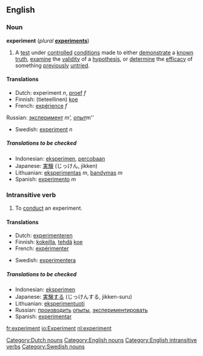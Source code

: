 ==English==
===Noun===
'''experiment'''  (''plural'' '''[[experiments]]''')

#A [[test]] under [[controlled]] [[condition]]s  made to either [[demonstrate]] a [[known]] [[truth]], [[examine]] the [[validity]] of a [[hypothesis]], or [[determine]] the [[efficacy]] of something [[previously]] [[untried]].
<!--more definitions required-->

====Translations====
{{top}}
*Dutch: experiment ''n'', [[proef]] ''f''
*Finnish: (tieteellinen) [[koe]]
*French: [[expérience]] ''f''
{{mid}}
Russian: [[эксперимент]] ''m', [[опыт]] ''m''
*Swedish: [[experiment#Swedish|experiment]] ''n''
{{bottom}}

=====Translations to be checked=====
<!--Remove this section once all of the translations below have been moved into the tables above.-->
{{checktrans}}

*Indonesian: [[eksperimen]], [[coba|percobaan]]
*Japanese: [[実験]] (じっけん, jikken)
*Lithuanian: [[eksperimentas]] ''m'', [[bandymas]] ''m''
*Spanish: [[experimento]] ''m''

===Intransitive verb===
{{en-infl-reg-consonant|experiment||}}

#To [[conduct]] an experiment.
<!--more definitions required-->

====Translations====
{{top}}
*Dutch: [[experimenteren]]
*Finnish: [[kokeilla]], [[tehdä]] [[koe]]
*French: [[expérimenter]]
{{mid}}
*Swedish: [[experimentera]]
{{bottom}}

=====Translations to be checked=====
<!--Remove this section once all of the translations below have been moved into the tables above.-->
{{checktrans}}

*Indonesian: [[eksperimen]]
*Japanese: [[実験する]] (じっけんする, jikken-suru)
*Lithuanian: [[eksperimentuoti]] 
*Russian: [[производить]] [[опыты]], [[экспериментировать]]
*Spanish: [[experimentar]]

[[Category:Dutch nouns]]
[[Category:English nouns]]
[[Category:English intransitive verbs]]
[[Category:Swedish nouns]]

[[fr:experiment]]
[[io:Experiment]]
[[nl:experiment]]